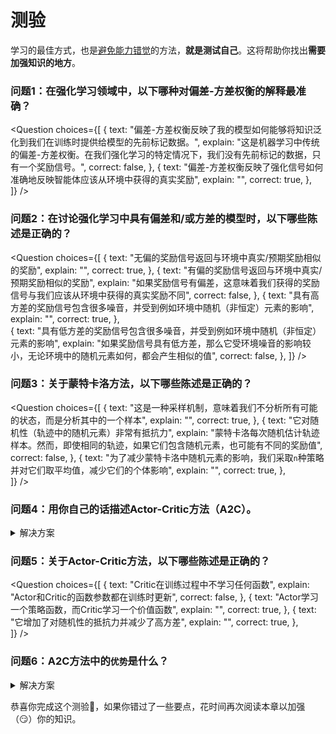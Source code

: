 # 测验

学习的最佳方式，也是[避免能力错觉](https://www.coursera.org/lecture/learning-how-to-learn/illusions-of-competence-BuFzf)的方法，**就是测试自己**。这将帮助你找出**需要加强知识的地方**。


### 问题1：在强化学习领域中，以下哪种对偏差-方差权衡的解释最准确？

<Question
	choices={[
		{
			text: "偏差-方差权衡反映了我的模型如何能够将知识泛化到我们在训练时提供给模型的先前标记数据。",
			explain: "这是机器学习中传统的偏差-方差权衡。在我们强化学习的特定情况下，我们没有先前标记的数据，只有一个奖励信号。",
      			correct: false,
		},
   		{
			text: "偏差-方差权衡反映了强化信号如何准确地反映智能体应该从环境中获得的真实奖励",
			explain: "",
      			correct: true,
		},		
	]}
/>

### 问题2：在讨论强化学习中具有偏差和/或方差的模型时，以下哪些陈述是正确的？

<Question
	choices={[
		{
			text: "无偏的奖励信号返回与环境中真实/预期奖励相似的奖励",
			explain: "",
      			correct: true,
		},
    		{
			text: "有偏的奖励信号返回与环境中真实/预期奖励相似的奖励",
			explain: "如果奖励信号有偏差，这意味着我们获得的奖励信号与我们应该从环境中获得的真实奖励不同",
      			correct: false,
		},
    		{
			text: "具有高方差的奖励信号包含很多噪音，并受到例如环境中随机（非恒定）元素的影响",
			explain: "",
      			correct: true,
		},		
    		{
			text: "具有低方差的奖励信号包含很多噪音，并受到例如环境中随机（非恒定）元素的影响",
			explain: "如果奖励信号具有低方差，那么它受环境噪音的影响较小，无论环境中的随机元素如何，都会产生相似的值",
      			correct: false,
		},
	]}
/>


### 问题3：关于蒙特卡洛方法，以下哪些陈述是正确的？

<Question
	choices={[
		{
			text: "这是一种采样机制，意味着我们不分析所有可能的状态，而是分析其中的一个样本",
			explain: "",
      			correct: true,
		},
    		{
			text: "它对随机性（轨迹中的随机元素）非常有抵抗力",
			explain: "蒙特卡洛每次随机估计轨迹样本。然而，即使相同的轨迹，如果它们包含随机元素，也可能有不同的奖励值",
      			correct: false,
		},
    		{
			text: "为了减少蒙特卡洛中随机元素的影响，我们采取`n`种策略并对它们取平均值，减少它们的个体影响",
			explain: "",
			correct: true,
		},		    
	]}
/>

### 问题4：用你自己的话描述Actor-Critic方法（A2C）。

<details>
<summary>解决方案</summary>

Actor-Critic背后的理念是我们学习两种函数近似：
1. 一个`策略`，控制我们的智能体如何行动（π）
2. 一个`价值`函数，通过衡量所采取的动作有多好来辅助策略更新（q）

<img src="https://huggingface.co/datasets/huggingface-deep-rl-course/course-images/resolve/main/en/unit8/step2.jpg" alt="Actor-Critic，步骤2"/>

</details>

### 问题5：关于Actor-Critic方法，以下哪些陈述是正确的？

<Question
	choices={[
   		 {
			text: "Critic在训练过程中不学习任何函数",
			explain: "Actor和Critic的函数参数都在训练时更新",
      			correct: false,
		},
		{
			text: "Actor学习一个策略函数，而Critic学习一个价值函数",
			explain: "",
      			correct: true,
		},
    		{
			text: "它增加了对随机性的抵抗力并减少了高方差",
			explain: "",
      			correct: true,
		},	    
	]}
/>



### 问题6：A2C方法中的`优势`是什么？

<details>
<summary>解决方案</summary>

我们可以使用`优势`函数，而不是直接使用Critic的动作价值函数。优势函数背后的理念是我们计算一个动作相对于在某状态下其他可能动作的相对优势，对它们取平均值。

换句话说：在某状态下采取该动作比该状态的平均价值好多少

<img src="https://huggingface.co/datasets/huggingface-deep-rl-course/course-images/resolve/main/en/unit8/advantage1.jpg" alt="A2C中的优势"/>

</details>

恭喜你完成这个测验🥳，如果你错过了一些要点，花时间再次阅读本章以加强（😏）你的知识。
